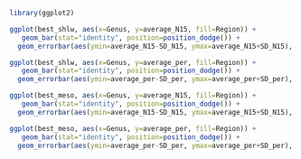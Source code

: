 ```r
library(ggplot2)

ggplot(best_shlw, aes(x=Genus, y=average_N15, fill=Region)) + 
   geom_bar(stat="identity", position=position_dodge()) +
  geom_errorbar(aes(ymin=average_N15-SD_N15, ymax=average_N15+SD_N15), width=.2, position=position_dodge(.9))+ scale_fill_manual(values = c("red2", 'forestgreen')) + labs(y= expression(paste(delta^{15}, 'N (‰)'), x = 'Genus'))

ggplot(best_shlw, aes(x=Genus, y=average_per, fill=Region)) + 
   geom_bar(stat="identity", position=position_dodge()) +
  geom_errorbar(aes(ymin=average_per-SD_per, ymax=average_per+SD_per), width=.2, position=position_dodge(.9))+ scale_fill_manual(values = c("red2", 'forestgreen')) + labs(y= expression(paste('N (%)'), x = 'Genus'))
```

```r
ggplot(best_meso, aes(x=Genus, y=average_N15, fill=Region)) + 
   geom_bar(stat="identity", position=position_dodge()) +
  geom_errorbar(aes(ymin=average_N15-SD_N15, ymax=average_N15+SD_N15), width=.2, position=position_dodge(.9))+ scale_fill_manual(values = c("red2", 'forestgreen')) + labs(y= expression(paste(delta^{15}, 'N (‰)'), x = 'Genus'))

ggplot(best_meso, aes(x=Genus, y=average_per, fill=Region)) + 
   geom_bar(stat="identity", position=position_dodge()) +
  geom_errorbar(aes(ymin=average_per-SD_per, ymax=average_per+SD_per), width=.2, position=position_dodge(.9))+ scale_fill_manual(values = c("red2", 'forestgreen')) + labs(y= expression(paste('N (%)'), x = 'Genus'))
```

```r

```

